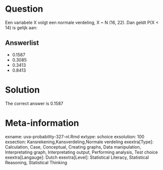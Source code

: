 Question
========

Een variabele X volgt een normale verdeling, X ~ N (16, 22). Dan geldt P(X < 14) is gelijk aan: 

Answerlist
----------
* 0.1587
* 0.3085
* 0.3413
* 0.8413

Solution
========

The correct answer is  0.1587 

Meta-information
================
exname: uva-probability-327-nl.Rmd 
extype: schoice 
exsolution: 100 
exsection: Kansrekening,Kansverdeling,Normale verdeling 
exextra[Type]: Calculation, Case, Conceptual, Creating graphs, Data manipulation, Interpretating graph, Interpretating output, Performing analysis, Test choice 
exextra[Langauge]: Dutch 
exextra[Level]: Statistical Literacy, Statistical Reasoning, Statistical Thinking 
